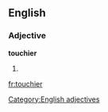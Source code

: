 ==English==

===Adjective===
'''touchier'''

# {{comparative of|[[touchy]]}}

[[Category:English adjectives]]

[[fr:touchier]]